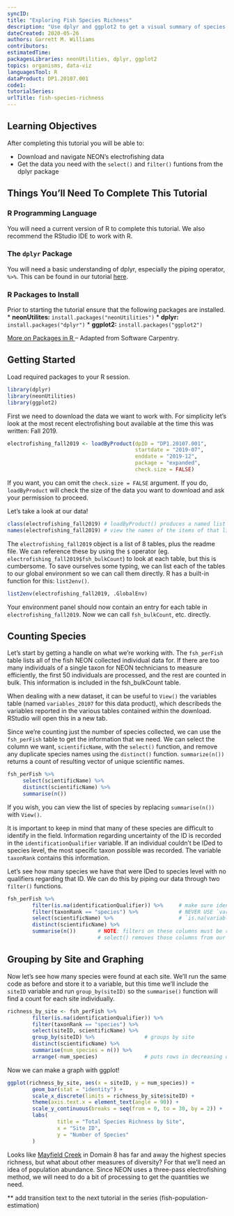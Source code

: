 ```yaml
---
syncID:
title: "Exploring Fish Species Richness"
description: "Use dplyr and ggplot2 to get a visual summary of species richness for all NEON aquatic sites."
dateCreated: 2020-05-26
authors: Garrett M. Williams
contributors: 
estimatedTime: 
packagesLibraries: neonUtilities, dplyr, ggplot2
topics: organisms, data-viz
languagesTool: R
dataProduct: DP1.20107.001
code1: 
tutorialSeries: 
urlTitle: fish-species-richness
---
```


<div id="ds-objectives" markdown="1">

## Learning Objectives 
After completing this tutorial you will be able to: 

* Download and navigate NEON's electrofishing data
* Get the data you need with the `select()` and `filter()` funtions from the 
  dplyr package


## Things You’ll Need To Complete This Tutorial

### R Programming Language
You will need a current version of R to complete this tutorial. We also recommend 
the RStudio IDE to work with R.

### The `dplyr` Package
You will need a basic understanding of dplyr, especially the piping operator, 
`%>%`. This can be found in our tutorial <a href="https://www.neonscience.org/grepl-filter-piping-dplyr-r">here</a>.

### R Packages to Install
Prior to starting the tutorial ensure that the following packages are installed. 
* **neonUtilites:** `install.packages("neonUtilities")`
* **dplyr:** `install.packages("dplyr")`
* **ggplot2:** `install.packages("ggplot2")`


<a href="https://www.neonscience.org/packages-in-r" target="_blank"> More on Packages in R </a>– Adapted from Software Carpentry.
 
</div>

## Getting Started

Load required packages to your R session.

```r
library(dplyr)
library(neonUtilities)
library(ggplot2)
```

First we need to download the data we want to work with. For simplicity let's look at the most recent electrofishing bout available at the time this was written: Fall 2019.

```r
electrofishing_fall2019 <- loadByProduct(dpID = "DP1.20107.001",
                                         startdate = "2019-07",
                                         enddate = "2019-12",
                                         package = "expanded",
                                         check.size = FALSE)
```

If you want, you can omit the `check.size = FALSE` argument. If you do, 
`loadByProduct` will check the size of the data you want to download and ask your 
permission to proceed.

Let's take a look at our data!
```r
class(electrofishing_fall2019) # loadByProduct() produces a named list
names(electrofishing_fall2019) # view the names of the items of that list
```

The `electrofishing_fall2019` object is a list of 8 tables, plus the readme file. We can reference these by using the `$` operator (eg. `electrofishing_fall2019$fsh_bulkCount`) to 
look at each table, but this is cumbersome. To save ourselves some typing, we can 
list each of the tables to our global environment so we can call them directly. R 
has a built-in function for this: `list2env()`.

```r
list2env(electrofishing_fall2019, .GlobalEnv)
```

Your environment panel should now contain an entry for each table in 
`electrofishing_fall2019`. Now we can call `fsh_bulkCount`, etc. directly.

## Counting Species

Let's start by getting a handle on what we're working with. The `fsh_perFish` 
table lists all of the fish NEON collected individual data for. If there are too 
many individuals of a single taxon for NEON technicians to measure efficiently, 
the first 50 individuals are processed, and the rest are counted in bulk. This 
information is included in the fsh_bulkCount table.

When dealing with a new dataset, it can be useful to `View()` the variables table 
(named `variables_20107` for this data product), which describeds the variables 
reported in the various tables contained within the download. RStudio will open 
this in a new tab.

Since we're counting just the number of species collected, we can use the 
`fsh_perFish` table to get the information that we need. We can select the column 
we want, `scientificName`, with the `select()` function, and remove any duplicate 
species names using the `distinct()` function. `summarize(n())` returns a count of
resulting vector of unique scientific names.

```r
fsh_perFish %>%
     select(scientificName) %>%
     distinct(scientificName) %>%
     summarise(n())
```

If you wish, you can view the list of species by replacing `summarise(n())` with `View()`.

It is important to keep in mind that many of these species are difficult to 
identify in the field. Information regarding uncertainty of the ID is recorded in 
the `identificationQualifier` variable. If an individual couldn't be IDed to 
species level, the most specific taxon possible was recorded. The variable 
`taxonRank` contains this information.

Let's see how many species we have that were IDed to species level with no qualifiers regarding that ID. We can do this by piping our data through two `filter()` functions.

```r
fsh_perFish %>%
        filter(is.na(identificationQualifier)) %>%     # make sure identificationQualifier is 'NA'
        filter(taxonRank == "species") %>%             # NEVER USE `variable == NA` for this
        select(scientificName) %>%                     # `is.na(variable)` is much more reliable
        distinct(scientificName) %>%
        summarise(n())       # NOTE: filters on these columns must be run before
                             # select() removes those columns from our data
```

## Grouping by Site and Graphing

Now let's see how many species were found at each site. We'll run the same code 
as before and store it to a variable, but this time we'll include the `siteID` 
variable and run `group_by(siteID)` so the `summarise()` function will find a 
count for each site individually. 

```r
richness_by_site <- fsh_perFish %>%
        filter(is.na(identificationQualifier)) %>%
        filter(taxonRank == "species") %>%
        select(siteID, scientificName) %>%
        group_by(siteID) %>%                # groups by site
        distinct(scientificName) %>%
        summarise(num_species = n()) %>%
        arrange(-num_species)               # puts rows in decreasing order
```

Now we can make a graph with ggplot!

```r
ggplot(richness_by_site, aes(x = siteID, y = num_species)) +
        geom_bar(stat = "identity") +
        scale_x_discrete(limits = richness_by_site$siteID) +
        theme(axis.text.x = element_text(angle = 90)) +
        scale_y_continuous(breaks = seq(from = 0, to = 30, by = 2)) +
        labs(
                title = "Total Species Richness by Site",
                x = "Site ID",
                y = "Number of Species"
        )
```

Looks like <a href="https://www.neonscience.org/field-sites/field-sites-map/MAYF">Mayfield Creek</a> in Domain 8 has far and away the
highest species richness, but what about other measures of diversity? For that 
we'll need an idea of population abundance. Since NEON uses a three-pass 
electrofishing method, we will need to do a bit of processing to get the 
quantities we need.

** add transition text to the next tutorial in the series (fish-population-estimation)